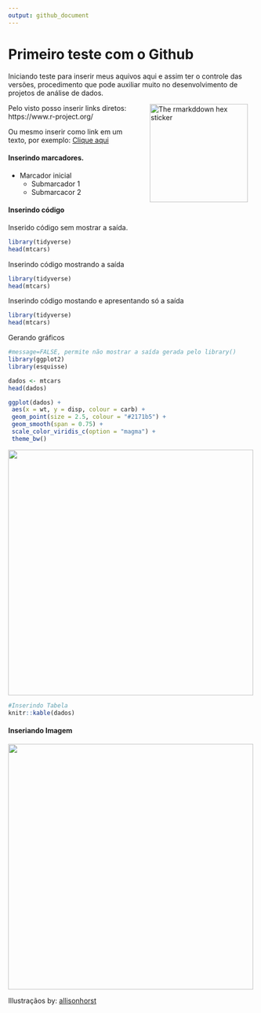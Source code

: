 ```yaml
---
output: github_document
---
```

<!-- README.md gernando arquivo para o Github ler como inicial -->

# Primeiro teste com o Github

Iniciando teste para inserir meus aquivos aqui e assim ter o controle das versões, procedimento que pode auxiliar muito no desenvolvimento de projetos de análise de dados.

<img src="http://www.ppge.ufrpe.br/sites/ppge.ufrpe.br/files/styles/large/public/field/image/alef_campo.jpg?itok=fcw7whOQ" alt="The rmarkddown hex sticker" align="right" width="200" style="padding: 0 15px; float: right;"/>


Pelo visto posso inserir links diretos: https://www.r-project.org/

Ou mesmo inserir como link em um texto, por exemplo: [Clique aqui](https://www.r-project.org/)

#### Inserindo marcadores.

- Marcador inicial
  - Submarcador 1
  - Submarcacor 2
  
#### Inserindo código

Inserido código sem mostrar a saída.
```r
library(tidyverse)
head(mtcars)
```

Inserindo código mostrando a saída 
```r
library(tidyverse)
head(mtcars)
```

Inserindo código mostando e apresentando só a saída
```r
library(tidyverse)
head(mtcars)
```

Gerando gráficos
```r
#message=FALSE, permite não mostrar a saída gerada pelo library()
library(ggplot2)
library(esquisse)

dados <- mtcars
head(dados)

```

```r
ggplot(dados) +
 aes(x = wt, y = disp, colour = carb) +
 geom_point(size = 2.5, colour = "#2171b5") +
 geom_smooth(span = 0.75) +
 scale_color_viridis_c(option = "magma") +
 theme_bw()
```

<img src="imag/000003.png" width= "500" align="center">


```r
#Inserindo Tabela
knitr::kable(dados)
```



#### Inseriando Imagem

<img src="https://raw.githubusercontent.com/allisonhorst/stats-illustrations/master/rstats-artwork/code_hero.jpg" width= "500" align="center">

Illustraçãos by: [allisonhorst](https://github.com/allisonhorst/stats-illustrations)


  
